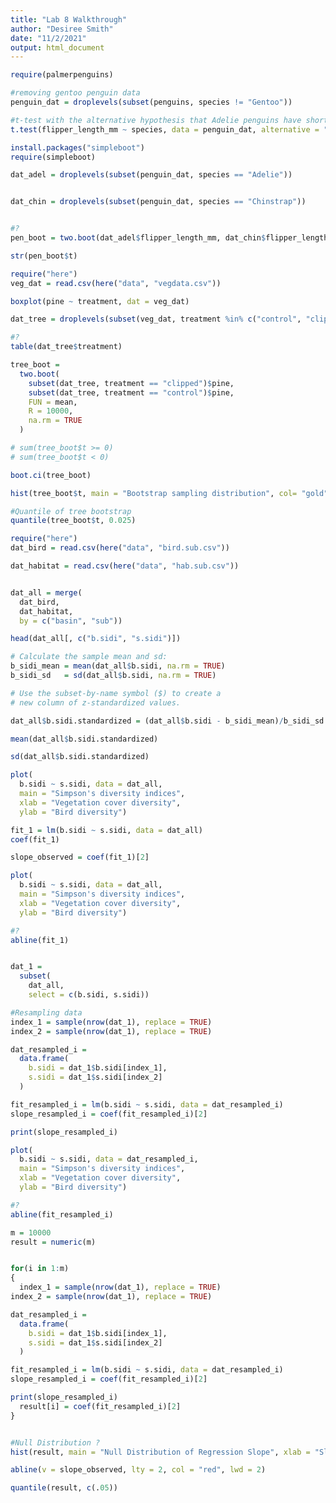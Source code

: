 ```yaml
---
title: "Lab 8 Walkthrough"
author: "Desiree Smith"
date: "11/2/2021"
output: html_document
---
```



```r
require(palmerpenguins)

#removing gentoo penguin data
penguin_dat = droplevels(subset(penguins, species != "Gentoo"))

#t-test with the alternative hypothesis that Adelie penguins have shorter flippers than Chinstrap penguin
t.test(flipper_length_mm ~ species, data = penguin_dat, alternative = "less")

install.packages("simpleboot")
require(simpleboot)

dat_adel = droplevels(subset(penguin_dat, species == "Adelie"))


dat_chin = droplevels(subset(penguin_dat, species == "Chinstrap"))


#?
pen_boot = two.boot(dat_adel$flipper_length_mm, dat_chin$flipper_length_mm, FUN = mean, R = 100, na.rm = TRUE)

str(pen_boot$t)

```


```r
require("here")
veg_dat = read.csv(here("data", "vegdata.csv"))

boxplot(pine ~ treatment, dat = veg_dat)
```

```r
dat_tree = droplevels(subset(veg_dat, treatment %in% c("control", "clipped")))

#?
table(dat_tree$treatment)
```

```r
tree_boot = 
  two.boot(
    subset(dat_tree, treatment == "clipped")$pine,
    subset(dat_tree, treatment == "control")$pine,
    FUN = mean,
    R = 10000,
    na.rm = TRUE
  )

# sum(tree_boot$t >= 0)
# sum(tree_boot$t < 0)

boot.ci(tree_boot)

hist(tree_boot$t, main = "Bootstrap sampling distribution", col= "gold")

#Quantile of tree bootstrap
quantile(tree_boot$t, 0.025)

```

```r

require("here")
dat_bird = read.csv(here("data", "bird.sub.csv"))

dat_habitat = read.csv(here("data", "hab.sub.csv"))


dat_all = merge(
  dat_bird, 
  dat_habitat,
  by = c("basin", "sub"))

head(dat_all[, c("b.sidi", "s.sidi")])

# Calculate the sample mean and sd:
b_sidi_mean = mean(dat_all$b.sidi, na.rm = TRUE)
b_sidi_sd   = sd(dat_all$b.sidi, na.rm = TRUE)

# Use the subset-by-name symbol ($) to create a 
# new column of z-standardized values.

dat_all$b.sidi.standardized = (dat_all$b.sidi - b_sidi_mean)/b_sidi_sd

mean(dat_all$b.sidi.standardized)

sd(dat_all$b.sidi.standardized)

plot(
  b.sidi ~ s.sidi, data = dat_all,
  main = "Simpson's diversity indices",
  xlab = "Vegetation cover diversity",
  ylab = "Bird diversity")

```
```r

fit_1 = lm(b.sidi ~ s.sidi, data = dat_all)
coef(fit_1)

slope_observed = coef(fit_1)[2]

plot(
  b.sidi ~ s.sidi, data = dat_all,
  main = "Simpson's diversity indices",
  xlab = "Vegetation cover diversity",
  ylab = "Bird diversity")

#?
abline(fit_1)



```

```r
dat_1 = 
  subset(
    dat_all,
    select = c(b.sidi, s.sidi))

#Resampling data
index_1 = sample(nrow(dat_1), replace = TRUE)
index_2 = sample(nrow(dat_1), replace = TRUE)

dat_resampled_i = 
  data.frame(
    b.sidi = dat_1$b.sidi[index_1],
    s.sidi = dat_1$s.sidi[index_2]
  )

fit_resampled_i = lm(b.sidi ~ s.sidi, data = dat_resampled_i)
slope_resampled_i = coef(fit_resampled_i)[2]

print(slope_resampled_i)

plot(
  b.sidi ~ s.sidi, data = dat_resampled_i,
  main = "Simpson's diversity indices",
  xlab = "Vegetation cover diversity",
  ylab = "Bird diversity")

#?
abline(fit_resampled_i)

m = 10000 
result = numeric(m) 


for(i in 1:m)
{
  index_1 = sample(nrow(dat_1), replace = TRUE)
index_2 = sample(nrow(dat_1), replace = TRUE)

dat_resampled_i = 
  data.frame(
    b.sidi = dat_1$b.sidi[index_1],
    s.sidi = dat_1$s.sidi[index_2]
  )

fit_resampled_i = lm(b.sidi ~ s.sidi, data = dat_resampled_i)
slope_resampled_i = coef(fit_resampled_i)[2]

print(slope_resampled_i)
  result[i] = coef(fit_resampled_i)[2]
} 


#Null Distribution ?
hist(result, main = "Null Distribution of Regression Slope", xlab = "Slope Parameter")

abline(v = slope_observed, lty = 2, col = "red", lwd = 2)

quantile(result, c(.05))
```

